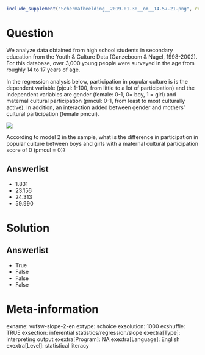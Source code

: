 ```r
include_supplement("Schermafbeelding__2019-01-30__om__14.57.21.png", recursive = TRUE)
```

Question
========
We analyze data obtained from high school students in secondary education from the Youth & Culture Data (Ganzeboom & Nagel, 1998-2002). For this database, over 3,000 young people were surveyed in the age from roughly 14 to 17 years of age.    
  
In the regression analysis below, participation in popular culture is is the dependent variable (pjcul: 1-100, from little to a lot of participation) and the independent variables are gender (female: 0-1, 0= boy, 1 = girl) and maternal cultural participation (pmcul: 0-1, from least to most culturally active). In addition, an interaction added between gender and mothers' cultural participation (female pmcul).  
  
![](Schermafbeelding__2019-01-30__om__14.57.21.png)
  
According to model 2 in the sample, what is the difference in participation in popular culture between boys and girls with a maternal cultural participation score of 0 (pmcul = 0)?

Answerlist
----------
* 1.831
* 23.156
* 24.313
* 59.990

Solution
========

Answerlist
----------
* True
* False
* False
* False

Meta-information
================
exname: vufsw-slope-2-en
extype: schoice
exsolution: 1000
exshuffle: TRUE
exsection: inferential statistics/regression/slope
exextra[Type]: interpreting output
exextra[Program]: NA
exextra[Language]: English
exextra[Level]: statistical literacy

